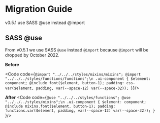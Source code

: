 
<Meta title="Releases/v0.5.x/v0.5.1/Migration Guide" />

# Migration Guide

v0.5.1 use SASS @use instead @import

<PageOutline/>

## SASS @use
From v0.5.1 we use SASS `@use` instead `@import` because `@import` will be dropped by October 2022.

**Before**

<Code code={`@import "../../../styles/mixins/mixins";
@import "../../../styles/functions/functions";\n
.ui-component {
  $element: component;
  @include font($element, button-1);
  padding: css-var($element, padding, var(--space-12) var(--space-32));
}`}/>

**After**
<Code code={`@use "../../../styles/functions";
@use "../../../styles/mixins";\n
.ui-component {
  $element: component;
  @include mixins.font($element, button-1);
  padding: functions.var($element, padding, var(--space-12) var(--space-32));
}
`}/>
